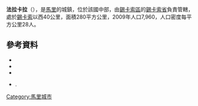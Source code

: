 '''法拉卡拉'''（{{lang-fr|Farakala}}），是[[馬里|馬里]]的城鎮，位於該國中部，由[[錫卡索區|錫卡索區]]的[[錫卡索省|錫卡索省]]負責管轄，處於[[錫卡索|錫卡索]]以西40公里，面積280平方公里，2009年人口7,960，人口密度每平方公里28人。

==參考資料==
*{{citation|contribution=Common and Fundamental Operational Datasets Registry: Mali |publisher=United Nations Office for the Coordination of Humanitarian Affairs |url=http://cod.humanitarianresponse.info/country-region/mali |deadurl=yes |archiveurl=https://web.archive.org/web/20121214211137/http://cod.humanitarianresponse.info/country-region/Mali |archivedate=2012-12-14 }}
*{{citation | url=http://instat.gov.ml/documentation/sikasso.pdf | publisher=République de Mali: Institut National de la Statistique | title=Resultats Provisoires RGPH 2009 (Région de Sikasso) | language=fr | accessdate=2015-07-21 | archive-date=2012-09-19 | archive-url=https://www.webcitation.org/6AnYveESp?url=http://instat.gov.ml/documentation/sikasso.pdf | dead-url=no }}
*{{citation |title=Communes de la Région de Sikasso |publisher=Ministère de l’administration territoriale et des collectivités locales, République du Mali |url=http://www.matcl.gov.ml/pdf/ComRegSikasso.pdf |language=fr |deadurl=yes |archiveurl=https://www.webcitation.org/6AnZ7FgpR?url=http://www.matcl.gov.ml/pdf/ComRegSikasso.pdf |archivedate=2012-09-19 }}
*{{citation | title=Plan de Sécurité Alimentaire Commune Rurale de Farakala 2006-2010 | publisher=Commissariat à la Sécurité Alimentaire, République du Mali, USAID-Mali | year=2006 | url=http://www.aec.msu.edu/fs2/mali_fd_strtgy/plans/sikasso/sikasso/psa_farakala.pdf | language=fr | deadurl=yes | archiveurl=https://web.archive.org/web/20120826110956/http://www.aec.msu.edu/fs2/mali_fd_strtgy/plans/sikasso/sikasso/psa_farakala.pdf | archivedate=2012年8月26日 | df= }}.

{{Coord|11|21|30|N|6|0|20|W|display=title}}

{{錫卡索區}}

[[Category:馬里城市|Category:馬里城市]]


{{Mali-geo-stub}}